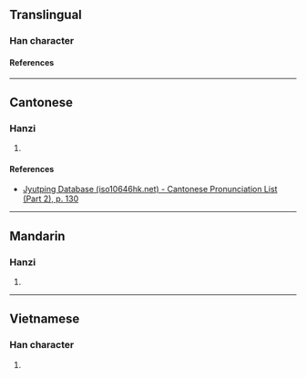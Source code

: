{{character info/new}}
==Translingual==

===Han character===
{{Han char|rn=75|rad=木|as=10|sn=14|four=42947|canj=DYPK|ids=⿰木虔}}

====References====
{{Han ref|kx=0546.251|dkj=15260|dj=0931.230|hdz=21263.141|uh=69A9}}

----

==Cantonese==

===Hanzi===
{{yue-hanzi|jyut=[[kin4]]|y=kin4}}

# {{defn|lang=yue|sort=木10}}

====References====
*[http://www.iso10646hk.net/jp/document/download.jsp Jyutping Database (iso10646hk.net) - Cantonese Pronunciation List (Part 2), p. 130]

----

==Mandarin==

===Hanzi===
{{cmn-hanzi|pin=[[qián]] ([[qian2]])|wg=ch'ien<sup>2</sup>}}

# {{defn|lang=cmn|sort=木10}}

----

==Vietnamese==

===Han character===
{{vi-readings|rs=木10|reading=kiền}}

# {{defn|lang=vi|sort=木10}}